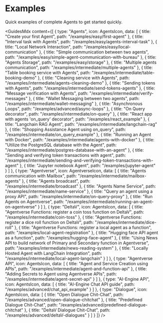 # Examples

<div className="nx-text-fetch-content">
  Quick examples of complete Agents to get started quickly.
</div>


<GuidesMdx content={[
  {
    type: "Agents",
    icon: AgentsIcon,
    data: [
      {
        title: "Create your first Agent",
        path: "/examples/easy/first-agent"
      },
      {
        title: "Interval task with Agents",
        path: "/examples/easy/agents-interval-task"
      },
      {
        title: "Local Network Interaction",
        path: "/examples/easy/local-communication"
      },
      {
        title: "Simple communication between two agents",
        path: "/examples/easy/simple-agent-communication-with-bureau"
      },
      {
        title: "Agents Storage",
        path: "/examples/easy/storage"
      },
      {
        title: "Multiple agents communication",
        path: "/examples/intermediate/multiple-agents"
      },
      {
        title: "Table booking service with Agents",
        path: "/examples/intermediate/table-booking-demo"
      },
      {
        title: "Cleaning service with Agents",
        path: "/examples/intermediate/agents-cleaning-demo"
      },
      {
        title: "Sending tokens with Agents",
        path: "/examples/intermediate/send-tokens-agents"
      },
      {
        title: "Message verification with Agents",
        path: "/examples/intermediate/verify-messages"
      },
      {
        title: "Wallet Messaging between two agents",
        path: "/examples/intermediate/wallet-messaging"
      },
      {
        title: "Asynchronous Loops",
        path: "/examples/advanced/async-loops"
      },
      {
        title: "On Query decorator",
        path: "/examples/intermediate/on-query"
      },
      {
        title: "React app with agents 'on_query' decorator",
        path: "/examples/react_example"
      },
      {
        title: "Langchain RAG Agent",
        path: "/examples/intermediate/langchain-rag"
      },
      {
        title: "Shopping Assistance Agent using on_query",
        path: "/examples/intermediate/on_query_example"
      },
      {
        title: "Running an Agent with Docker",
        path: "/examples/intermediate/agents-with-docker"
      },
      {
        title: "Utilize the PostgreSQL database with the Agent",
        path: "/examples/intermediate/postgres-database-with-an-agent"
      },
      {
        title: "Sending and verifying token transactions with agent",
        path: "/examples/intermediate/sending-and-verifying-token-transactions-with-agent"
      },
      {
        title: "Jupyter notebook Agent",
        path: "/examples/jupyter-agent"
      }
    ]
  },
  {
    type: "Agentverse",
    icon: AgentverseIcon,
    data: [
      {
        title: "Agents communication with Mailbox",
        path: "/examples/intermediate/mailbox-agents"
      },
      {
        title: "Agents broadcast",
        path: "/examples/intermediate/broadcast"
      },
      {
        title: "Agents Name Service",
        path: "/examples/intermediate/name-service"
      },
      {
        title: "Query an agent using a proxy API",
        path: "/examples/intermediate/on-query-proxy"
      },
      {
        title: "Run Agents on Agentverse",
        path: "/examples/intermediate/running-an-agent-on-agentverse"
      }
    ]
  },
  {
    type: "DeltaV",
    icon: AgentsIcon,
    data: [
      {
        title: "Agentverse Functions: register a coin toss function on DeltaV",
        path: "/examples/intermediate/coin-toss"
      },
      {
        title: "Agentverse Functions: register a dice roll function on DeltaV",
        path: "/examples/intermediate/dice-roll"
      },
      {
        title: "Agentverse Functions: register a local agent as a function",
        path: "/examples/local-agent-registration"
      },
      {
        title: "Hugging face API agent as a function",
        path: "/examples/hugging-face-agent"
      },
      {
        title: "Using News API to build network of Primary and Secondary function in Agentverse",
        path: "/examples/intermediate/news-reading-system"
      },
      {
        title: "Locally Hosted Agent with LangChain Integration",
        path: "/examples/intermediate/local-agent-langchain"
      }
    ]
  },
  {
    type: "Agentverse API",
    icon: AgentsIcon,
    data: [
      {
        title: "Agent and Service Creation using APIs",
        path: "/examples/intermediate/agent-and-function-api"
      },
      {
        title: "Adding Secrets to Agent using Agentverse APIs",
        path: "/examples/intermediate/agent-secret-api"
      }
    ]
  },
  {
    type: "AI-Engine API",
    icon: AgentsIcon,
    data: [
      {
        title: "AI-Engine Chat API guide",
        path: "/examples/advanced/chat_api_example"
      }
    ]
  },
  {
    type: "Dialogue",
    icon: AgentsIcon,
    data: [
      {
        title: "Open Dialogue Chit-Chat",
        path: "/examples/advanced/open-dialogue-chitchat"
      },
      {
        title: "Predefined Dialogue Chit-Chat",
        path: "/examples/advanced/predefined-dialogue-chitchat"
      },
      {
        title: "DeltaV Dialogue Chit-Chat",
        path: "/examples/advanced/deltaV-dialogues"
      }
    ]
  }
]} />

